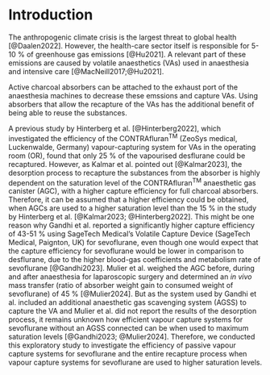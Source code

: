 # Introduction

The anthropogenic climate crisis is the largest threat to global health [@Daalen2022].
However, the health-care sector itself is responsible for 5-10 % of greenhouse gas emissions [@Hu2021].
A relevant part of these emissions are caused by volatile anaesthetics (VAs) used in anaesthesia and intensive care [@MacNeill2017;@Hu2021].

Active charcoal absorbers can be attached to the exhaust port of the anaesthesia machines to decrease these emssions and capture VAs.
Using absorbers that allow the recapture of the VAs has the
additional benefit of being able to reuse the substances.

A previous study by Hinterberg et al. [@Hinterberg2022], which investigated the efficiency of the CONTRAfluran^TM^ (ZeoSys medical, Luckenwalde, Germany) vapour-capturing system for VAs in the operating room (OR), found that only 25 % of the vapourised desflurane could be recaptured.
However, as Kalmar et al. pointed out [@Kalmar2023], the desorption process to recapture the substances from the absorber is highly dependent on the saturation level of the CONTRAfluran^TM^ anaesthetic gas canister (AGC), with a higher capture efficiency for full charcoal absorbers.
Therefore, it can be assumed that a higher efficiency could be obtained, when AGCs are used to a higher saturation level than the 15 % in the study by Hinterberg et al. [@Kalmar2023; @Hinterberg2022].
This might be one reason why Gandhi et al. reported a significantly higher capture efficiency of 43-51 % using SageTech Medical's Volatile Capture Device (SageTech Medical, Paignton, UK) for sevoflurane, even though one would expect that the capture efficiency for sevoflurane would be lower in comparison to desflurane, due to the higher blood-gas coefficients and metabolism rate of sevoflurane [@Gandhi2023].
Mulier et al. weighed the AGC before, during and after anaesthesia for
laparoscopic surgery and determined an *in vivo* mass transfer (ratio of absorber
weight gain to consumed weight of sevoflurane) of 45 %
[@Mulier2024].
But as the system used by Gandhi et al. included an additional anaesthetic gas scavenging system (AGSS) to capture the VA and Mulier et al. did not report the results of the desorption process, it remains unknown how efficient vapour capture systems for sevoflurane without an AGSS connected can be when used to maximum saturation levels [@Gandhi2023; @Mulier2024].
Therefore, we conducted this exploratory study to investigate the efficiency of passive vapour capture systems for sevoflurane and the entire recapture process when vapour capture systems for sevoflurane are used to higher saturation levels.

